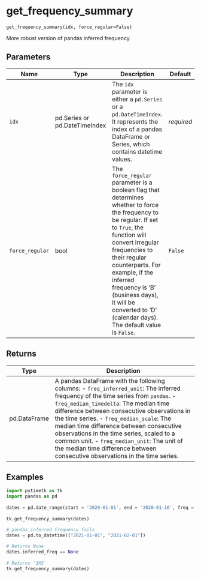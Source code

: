 # get_frequency_summary { #pytimetk.get_frequency_summary }

`get_frequency_summary(idx, force_regular=False)`

More robust version of pandas inferred frequency.
    

## Parameters

| Name            | Type                          | Description                                                                                                                                                                                                                                                                                                                                                  | Default    |
|-----------------|-------------------------------|--------------------------------------------------------------------------------------------------------------------------------------------------------------------------------------------------------------------------------------------------------------------------------------------------------------------------------------------------------------|------------|
| `idx`           | pd.Series or pd.DateTimeIndex | The `idx` parameter is either a `pd.Series` or a `pd.DateTimeIndex`. It  represents the index of a pandas DataFrame or Series, which contains  datetime values.                                                                                                                                                                                              | _required_ |
| `force_regular` | bool                          | The `force_regular` parameter is a boolean flag that determines whether  to force the frequency to be regular. If set to `True`, the function  will convert irregular frequencies to their regular counterparts. For  example, if the inferred frequency is 'B' (business days), it will be  converted to 'D' (calendar days). The default value is `False`. | `False`    |

## Returns

| Type         | Description                                                                                                                                                                                                                                                                                                                                                                                                                                                                                              |
|--------------|----------------------------------------------------------------------------------------------------------------------------------------------------------------------------------------------------------------------------------------------------------------------------------------------------------------------------------------------------------------------------------------------------------------------------------------------------------------------------------------------------------|
| pd.DataFrame | A pandas DataFrame with the following columns: - `freq_inferred_unit`: The inferred frequency of the time series from `pandas`. - `freq_median_timedelta`: The median time difference between consecutive     observations in the time series. - `freq_median_scale`: The median time difference between consecutive     observations in the time series, scaled to a common unit. - `freq_median_unit`: The unit of the median time difference between     consecutive observations in the time series. |

## Examples

```python
import pytimetk as tk
import pandas as pd
    
dates = pd.date_range(start = '2020-01-01', end = '2020-01-10', freq = 'D')
    
tk.get_frequency_summary(dates)
```
    
```python
# pandas inferred frequency fails
dates = pd.to_datetime(["2021-01-01", "2021-02-01"])
    
# Returns None
dates.inferred_freq == None
    
# Returns '1MS'
tk.get_frequency_summary(dates)
    
```